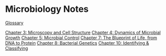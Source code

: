 = Microbiology Notes = 

[[glossary|Glossary]]

[[chapters/ch3/index|Chapter 3: Microscopy and Cell Structure]]
[[chapters/ch4/index|Chapter 4: Dynamics of Microbial Growth]]
[[chapters/ch5/index|Chapter 5: Microbial Control]]
[[chapters/ch7/index|Chapter 7: The Blueprint of Life, from DNA to Protein]]
[[chapters/ch8/index|Chapter 8: Bacterial Genetics]]
[[chapters/ch10/index|Chapter 10: Identifying & Classifying]]



